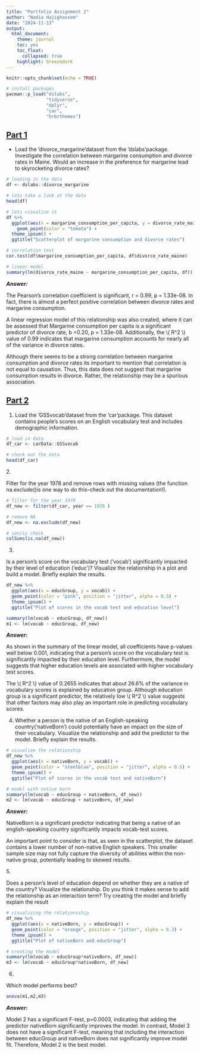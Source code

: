 ```yaml
---
title: "Portfolio Assignment 2"
author: "Nadia Hajighassem"
date: "2024-11-13"
output:
  html_document: 
    theme: journal
    toc: yes
    toc_float:
      collapsed: true
    highlight: breezedark
---
```


```r
knitr::opts_chunk$set(echo = TRUE)

```

```r
# install packages
pacman::p_load("dslabs",
               "tidyverse",
               "dplyr",
               "car",
               "hrbrthemes")
```

## [Part 1]{.underline}

-   Load the 'divorce_margarine'dataset from the 'dslabs'package. Investigate the correlation between margarine consumption and divorce rates in Maine. Would an increase in the preference for margarine lead to skyrocketing divorce rates?

```r
# loading in the data
df <- dslabs::divorce_margarine
```

```r
# lets take a look at the data
head(df)

# lets visualize it
df %>%
  ggplot(aes(x = margarine_consumption_per_capita, y = divorce_rate_maine)) +
    geom_point(color = "tomato") +
  theme_ipsum() +
  ggtitle("Scatterplot of margarine consumption and divorce rates")
```

```r
# correlation test
cor.test(df$margarine_consumption_per_capita, df$divorce_rate_maine)
```

```r
# linear model
summary(lm(divorce_rate_maine ~ margarine_consumption_per_capita, df))
```

***Answer:***

The Pearson's correlation coefficient is significant, r = 0.99, p = 1.33e-08. In fact, there is almost a perfect positive correlation between divorce rates and margarine consumption.

A linear regression model of this relationship was also created, where it can be assessed that Margarine consumption per capita is a significant predictor of divorce rate, b =0.20, p = 1.33e-08. Additionally, the \\( R\^2 \\) value of 0.99 indicates that margarine consumption accounts for nearly all of the variance in divorce rates.

Although there seems to be a strong correlation between margarine consumption and divorce rates its important to mention that correlation is not equal to causation. Thus, this data does not suggest that margarine consumption results in divorce. Rather, the relationship may be a spurious association.

## [Part 2]{.underline}

1.  Load the 'GSSvocab'dataset from the 'car'package. This dataset contains people's scores on an English vocabulary test and includes demographic information.

```r
# load in data
df_car <- carData::GSSvocab

# check out the data
head(df_car)
```

2\.

Filter for the year 1978 and remove rows with missing values (the function na.exclude()is one way to do this--check out the documentation!).

```r
# filter for the year 1978
df_new <- filter(df_car, year == 1978 )

# remove NA
df_new <- na.exclude(df_new)

# sanity check
colSums(is.na(df_new))
```

3.  

Is a person's score on the vocabulary test ('vocab') significantly impacted by their level of education ('educ')? Visualize the relationship in a plot and build a model. Briefly explain the results.

```r
df_new %>%
  ggplot(aes(x = educGroup, y = vocab)) +
  geom_point(color = "pink", position = "jitter", alpha = 0.5) +
  theme_ipsum() +
  ggtitle("Plot of scores in the vocab test and education level")
```

```r
summary(lm(vocab ~ educGroup, df_new))
m1 <- lm(vocab ~ educGroup, df_new)

```

***Answer:***

As shown in the summary of the linear model, all coefficients have p-values well below 0.001, indicating that a person's score on the vocabulary test is significantly impacted by their education level. Furthermore, the model suggests that higher education levels are associated with higher vocabulary test scores.

The \\( R\^2 \\) value of 0.2655 indicates that about 26.6% of the variance in vocabulary scores is explained by education group. Although education group is a significant predictor, the relatively low \\( R\^2 \\) value suggests that other factors may also play an important role in predicting vocabulary scores.

4.  Whether a person is the native of an English-speaking country('nativeBorn') could potentially have an impact on the size of their vocabulary. Visualize the relationship and add the predictor to the model. Briefly explain the results.

```r
# visualize the relationship
df_new %>%
  ggplot(aes(x = nativeBorn, y = vocab)) +
  geom_point(color = "steelblue", position = "jitter", alpha = 0.5) +
  theme_ipsum() +
  ggtitle("Plot of scores in the vocab test and nativeBorn")
```

```r
# model with native born
summary(lm(vocab ~ educGroup + nativeBorn, df_new))
m2 <- lm(vocab ~ educGroup + nativeBorn, df_new)
```

***Answer:***

NativeBorn is a significant predictor indicating that being a native of an english-speaking country significantly impacts vocab-test scores.

An important point to consider is that, as seen in the scatterplot, the dataset contains a lower number of non-native English speakers. This smaller sample size may not fully capture the diversity of abilities within the non-native group, potentially leading to skewed results.

5\.

Does a person's level of education depend on whether they are a native of the country? Visualize the relationship. Do you think it makes sense to add the relationship as an interaction term? Try creating the model and briefly explain the result

```r
# visualizing the relationsship
df_new %>%
  ggplot(aes(x = nativeBorn, y = educGroup)) +
  geom_point(color = "orange", position = "jitter", alpha = 0.3) +
  theme_ipsum() +
  ggtitle("Plot of nativeBorn and educGroup")
```

```r
# creating the model
summary(lm(vocab ~ educGroup*nativeBorn, df_new))
m3 <- lm(vocab ~ educGroup*nativeBorn, df_new)
```

6.  

Which model performs best?

```r
anova(m1,m2,m3)
```

***Answer:***

Model 2 has a significant F-test, p=0.0003, indicating that adding the predictor nativeBorn significantly improves the model. In contrast, Model 3 does not have a significant F-test, meaning that including the interaction between educGroup and nativeBorn does not significantly improve model fit. Therefore, Model 2 is the best model.
